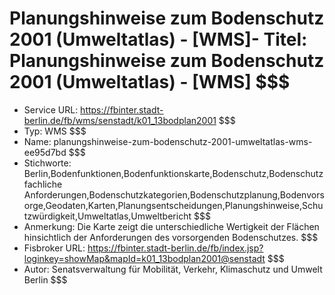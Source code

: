 # Planungshinweise zum Bodenschutz 2001 (Umweltatlas) - [WMS]- Titel: Planungshinweise zum Bodenschutz 2001 (Umweltatlas) - [WMS] $$$
- Service URL: https://fbinter.stadt-berlin.de/fb/wms/senstadt/k01_13bodplan2001 $$$
- Typ: WMS $$$
- Name: planungshinweise-zum-bodenschutz-2001-umweltatlas-wms-ee95d7bd $$$
- Stichworte: Berlin,Bodenfunktionen,Bodenfunktionskarte,Bodenschutz,Bodenschutzfachliche Anforderungen,Bodenschutzkategorien,Bodenschutzplanung,Bodenvorsorge,Geodaten,Karten,Planungsentscheidungen,Planungshinweise,Schutzwürdigkeit,Umweltatlas,Umweltbericht $$$
- Anmerkung: Die Karte zeigt die unterschiedliche Wertigkeit der Flächen hinsichtlich der Anforderungen des vorsorgenden Bodenschutzes. $$$
- Fisbroker URL: https://fbinter.stadt-berlin.de/fb/index.jsp?loginkey=showMap&mapId=k01_13bodplan2001@senstadt $$$
- Autor: Senatsverwaltung für Mobilität, Verkehr, Klimaschutz und Umwelt Berlin $$$
